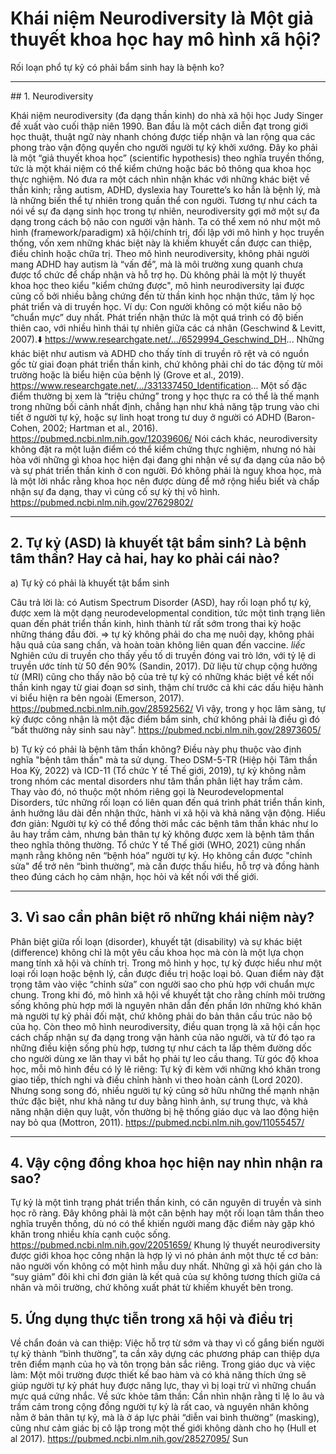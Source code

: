 # Khái niệm Neurodiversity là Một giả thuyết khoa học hay mô hình xã hội?

Rối loạn phổ tự kỷ có phải bẩm sinh hay là bệnh ko?
<hr/>
## 1. Neurodiversity

Khái niệm neurodiversity (đa dạng thần kinh) do nhà xã hội học Judy Singer đề xuất vào cuối thập niên 1990. Ban đầu là một cách diễn đạt trong giới học thuật, thuật ngữ này nhanh chóng được tiếp nhận và lan rộng qua các phong trào vận động quyền cho người người tự kỷ khởi xướng. 
Đây ko phải là một “giả thuyết khoa học” (scientific hypothesis) theo nghĩa truyền thống, tức là một khái niệm có thể kiểm chứng hoặc bác bỏ thông qua khoa học thực nghiệm. Nó đưa ra một cách nhìn nhận khác với những khác biệt về thần kinh; rằng autism, ADHD, dyslexia hay Tourette’s ko hẳn là bệnh lý, mà là những biến thể tự nhiên trong quần thể con người. Tương tự như cách ta nói về sự đa dạng sinh học trong tự nhiên, neurodiversity gợi mở một sự đa dạng trong cách bộ não con người vận hành.
Ta có thể xem nó như một mô hình (framework/paradigm) xã hội/chính trị, đối lập với mô hình y học truyền thống, vốn xem những khác biệt này là khiếm khuyết cần được can thiệp, điều chỉnh hoặc chữa trị. Theo mô hình neurodiversity, không phải người mang ADHD hay autism là “vấn đề”, mà là môi trường xung quanh chưa được tổ chức để chấp nhận và hỗ trợ họ.
Dù không phải là một lý thuyết khoa học theo kiểu "kiểm chứng được", mô hình neurodiversity lại được củng cố bởi nhiều bằng chứng đến từ thần kinh học nhận thức, tâm lý học phát triển và di truyền học. Ví dụ:
Con người không có một kiểu não bộ “chuẩn mực” duy nhất. Phát triển nhận thức là một quá trình có độ biến thiên cao, với nhiều hình thái tự nhiên giữa các cá nhân (Geschwind & Levitt, 2007).⬇️
https://www.researchgate.net/.../6529994_Geschwind_DH...
Những khác biệt như autism và ADHD cho thấy tính di truyền rõ rệt và có nguồn gốc từ giai đoạn phát triển thần kinh, chứ không phải chỉ do tác động từ môi trường hoặc là biểu hiện của bệnh lý (Grove et al., 2019).
https://www.researchgate.net/.../331337450_Identification...
Một số đặc điểm thường bị xem là “triệu chứng” trong y học thực ra có thể là thế mạnh trong những bối cảnh nhất định, chẳng hạn như khả năng tập trung vào chi tiết ở người tự kỷ, hoặc sự linh hoạt trong tư duy ở người có ADHD (Baron-Cohen, 2002; Hartman et al., 2016).
https://pubmed.ncbi.nlm.nih.gov/12039606/
Nói cách khác, neurodiversity không đặt ra một luận điểm có thể kiểm chứng thực nghiệm, nhưng nó hài hòa với những gì khoa học hiện đại đang ghi nhận về sự đa dạng của não bộ và sự phát triển thần kinh ở con người. Đó không phải là nguỵ khoa học, mà là một lời nhắc rằng khoa học nên được dùng để mở rộng hiểu biết và chấp nhận sự đa dạng, thay vì củng cố sự kỳ thị vô hình. https://pubmed.ncbi.nlm.nih.gov/27629802/ 

<hr/>

## 2. Tự kỷ (ASD) là khuyết tật bẩm sinh? Là bệnh tâm thần? Hay cả hai, hay ko phải cái nào?
a) Tự kỷ có phải là khuyết tật bẩm sinh

Câu trả lời là: có
Autism Spectrum Disorder (ASD), hay rối loạn phổ tự kỷ, được xem là một dạng neurodevelopmental condition, tức một tình trạng liên quan đến phát triển thần kinh, hình thành từ rất sớm trong thai kỳ hoặc những tháng đầu đời. => tự kỷ không phải do cha mẹ nuôi dạy, không phải hậu quả của sang chấn, và hoàn toàn không liên quan đến vaccine. *liếc*
Nghiên cứu di truyền cho thấy yếu tố di truyền đóng vai trò lớn, với tỷ lệ di truyền ước tính từ 50 đến 90% (Sandin, 2017). Dữ liệu từ chụp cộng hưởng từ (MRI) cũng cho thấy não bộ của trẻ tự kỷ có những khác biệt về kết nối thần kinh ngay từ giai đoạn sơ sinh, thậm chí trước cả khi các dấu hiệu hành vi biểu hiện ra bên ngoài (Emerson, 2017).
https://pubmed.ncbi.nlm.nih.gov/28592562/ 
Vì vậy, trong y học lâm sàng, tự kỷ được công nhận là một đặc điểm bẩm sinh, chứ không phải là điều gì đó “bất thường nảy sinh sau này”. https://pubmed.ncbi.nlm.nih.gov/28973605/ 

b) Tự kỷ có phải là bệnh tâm thần không?
Điều này phụ thuộc vào định nghĩa "bệnh tâm thần" mà ta sử dụng.
Theo DSM-5-TR (Hiệp hội Tâm thần Hoa Kỳ, 2022) và ICD-11 (Tổ chức Y tế Thế giới, 2019), tự kỷ không nằm trong nhóm các mental disorders như tâm thần phân liệt hay trầm cảm. Thay vào đó, nó thuộc một nhóm riêng gọi là Neurodevelopmental Disorders, tức những rối loạn có liên quan đến quá trình phát triển thần kinh, ảnh hưởng lâu dài đến nhận thức, hành vi xã hội và khả năng vận động.
Hiểu đơn giản:
Người tự kỷ có thể đồng thời mắc các bệnh tâm thần khác như lo âu hay trầm cảm, nhưng bản thân tự kỷ không được xem là bệnh tâm thần theo nghĩa thông thường.
Tổ chức Y tế Thế giới (WHO, 2021) cũng nhấn mạnh rằng không nên “bệnh hóa” người tự kỷ. Họ không cần được "chỉnh sửa" để trở nên “bình thường”, mà cần được thấu hiểu, hỗ trợ và đồng hành theo đúng cách họ cảm nhận, học hỏi và kết nối với thế giới.

<hr/>

## 3. Vì sao cần phân biệt rõ những khái niệm này?
Phân biệt giữa rối loạn (disorder), khuyết tật (disability) và sự khác biệt (difference) không chỉ là một yêu cầu khoa học mà còn là một lựa chọn mang tính xã hội và chính trị.
Trong mô hình y học, tự kỷ được hiểu như một loại rối loạn hoặc bệnh lý, cần được điều trị hoặc loại bỏ. Quan điểm này đặt trọng tâm vào việc “chỉnh sửa” con người sao cho phù hợp với chuẩn mực chung. Trong khi đó, mô hình xã hội về khuyết tật cho rằng chính môi trường sống không phù hợp mới là nguyên nhân dẫn đến phần lớn những khó khăn mà người tự kỷ phải đối mặt, chứ không phải do bản thân cấu trúc não bộ của họ.
Còn theo mô hình neurodiversity, điều quan trọng là xã hội cần học cách chấp nhận sự đa dạng trong vận hành của não người, và từ đó tạo ra những điều kiện sống phù hợp, tương tự như cách ta lắp thêm đường dốc cho người dùng xe lăn thay vì bắt họ phải tự leo cầu thang.
Từ góc độ khoa học, mỗi mô hình đều có lý lẽ riêng:
Tự kỷ đi kèm với những khó khăn trong giao tiếp, thích nghi và điều chỉnh hành vi theo hoàn cảnh (Lord 2020). Nhưng song song đó, nhiều người tự kỷ cũng sở hữu những thế mạnh nhận thức đặc biệt, như khả năng tư duy bằng hình ảnh, sự trung thực, và khả năng nhận diện quy luật, vốn thường bị hệ thống giáo dục và lao động hiện nay bỏ qua (Mottron, 2011). 
https://pubmed.ncbi.nlm.nih.gov/11055457/

<hr/>

## 4. Vậy cộng đồng khoa học hiện nay nhìn nhận ra sao?
Tự kỷ là một tình trạng phát triển thần kinh, có căn nguyên di truyền và sinh học rõ ràng. Đây không phải là một căn bệnh hay một rối loạn tâm thần theo nghĩa truyền thống, dù nó có thể khiến người mang đặc điểm này gặp khó khăn trong nhiều khía cạnh cuộc sống. 
https://pubmed.ncbi.nlm.nih.gov/22051659/
Khung lý thuyết neurodiversity được giới khoa học công nhận là hợp lý vì nó phản ánh một thực tế cơ bản: não người vốn không có một hình mẫu duy nhất. Những gì xã hội gán cho là “suy giảm” đôi khi chỉ đơn giản là kết quả của sự không tương thích giữa cá nhân và môi trường, chứ không xuất phát từ khiếm khuyết bên trong.
## 5. Ứng dụng thực tiễn trong xã hội và điều trị
Về chẩn đoán và can thiệp: Việc hỗ trợ từ sớm và thay vì cố gắng biến người tự kỷ thành “bình thường”, ta cần xây dựng các phương pháp can thiệp dựa trên điểm mạnh của họ và tôn trọng bản sắc riêng.
Trong giáo dục và việc làm: Một môi trường được thiết kế bao hàm và có khả năng thích ứng sẽ giúp người tự kỷ phát huy được năng lực, thay vì bị loại trừ vì những chuẩn mực quá cứng nhắc.
Về sức khỏe tâm thần: Cần nhìn nhận rằng tỉ lệ lo âu và trầm cảm trong cộng đồng người tự kỷ là rất cao, và nguyên nhân không nằm ở bản thân tự kỷ, mà là ở áp lực phải “diễn vai bình thường” (masking), cũng như cảm giác bị cô lập trong một thế giới không dành cho họ (Hull et al 2017).
https://pubmed.ncbi.nlm.nih.gov/28527095/
Sun
